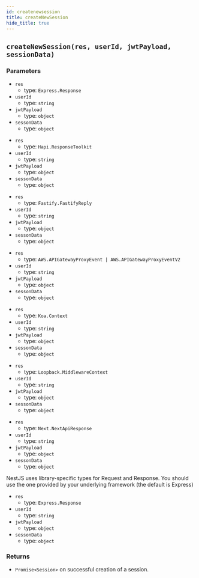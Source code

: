 ```yaml
---
id: createnewsession
title: createNewSession
hide_title: true
---
```



## ``createNewSession(res, userId, jwtPayload, sessionData)``
### Parameters
<NodeJSFrameworkSubTabs>
<TabItem value="express">

- ``res`` 
  - type: ``Express.Response``
- ``userId``
  - type: ``string``
- ``jwtPayload``
  - type: ``object``
- ``sessonData``
  - type: ``object``

</TabItem>
<TabItem value="hapi">

- ``res`` 
  - type: ``Hapi.ResponseToolkit``
- ``userId``
  - type: ``string``
- ``jwtPayload``
  - type: ``object``
- ``sessonData``
  - type: ``object``

</TabItem>
<TabItem value="fastify">

- ``res`` 
  - type: ``Fastify.FastifyReply``
- ``userId``
  - type: ``string``
- ``jwtPayload``
  - type: ``object``
- ``sessonData``
  - type: ``object``

</TabItem>
<TabItem value="awsLambda">

- ``res`` 
  - type: ``AWS.APIGatewayProxyEvent | AWS.APIGatewayProxyEventV2``
- ``userId``
  - type: ``string``
- ``jwtPayload``
  - type: ``object``
- ``sessonData``
  - type: ``object``

</TabItem>
<TabItem value="koa">

- ``res`` 
  - type: ``Koa.Context``
- ``userId``
  - type: ``string``
- ``jwtPayload``
  - type: ``object``
- ``sessonData``
  - type: ``object``

</TabItem>
<TabItem value="loopback">

- ``res`` 
  - type: ``Loopback.MiddlewareContext``
- ``userId``
  - type: ``string``
- ``jwtPayload``
  - type: ``object``
- ``sessonData``
  - type: ``object``

</TabItem>
<TabItem value="nextjs">

- ``res`` 
  - type: ``Next.NextApiResponse``
- ``userId``
  - type: ``string``
- ``jwtPayload``
  - type: ``object``
- ``sessonData``
  - type: ``object``

</TabItem>
<TabItem value="nestjs">
NestJS uses library-specific types for Request and Response. You should use the one provided by your underlying framework (the default is Express)

- ``res`` 
  - type: ``Express.Response``
- ``userId``
  - type: ``string``
- ``jwtPayload``
  - type: ``object``
- ``sessonData``
  - type: ``object``

</TabItem>
</NodeJSFrameworkSubTabs>

### Returns
- ``Promise<Session>``  on successful creation of a session.
